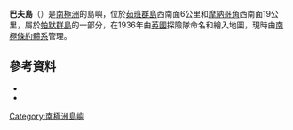 {{Coord|64|51|S|64|35|W|source:GNIS|display=title}}

'''巴夫島'''（{{lang-en|Buff Island}}）是[[南極洲|南極洲]]的島嶼，位於[[茹班群島|茹班群島]]西南面6公里和[[摩納哥角|摩納哥角]]西南面19公里，屬於[[帕默群島|帕默群島]]的一部分，在1936年由[[英國|英國]]探險隊命名和繪入地圖，現時由[[南極條約體系|南極條約體系]]管理。

==參考資料==
*{{cite gnis | type = antarid | id = 2118| name = Buff Island| accessdate = 2011-10-04}}
*{{usgs-gazetteer|id=2118}}

{{Antarctica-geo-stub}}
[[Category:南極洲島嶼|Category:南極洲島嶼]]
